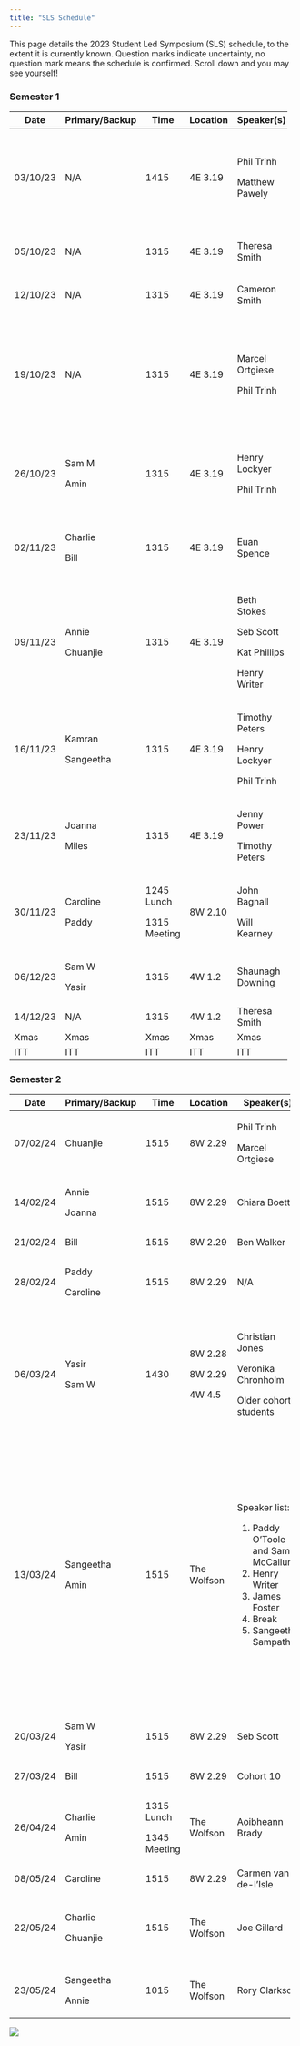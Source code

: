 ```yaml
---
title: "SLS Schedule"
---
```


This page details the 2023 Student Led Symposium (SLS) schedule, to the extent it is currently known. Question marks indicate uncertainty, no question mark means the schedule is confirmed. Scroll down and you may see yourself!

### Semester 1

+----------+----------------+--------------+----------+------------------+----------------------------------------------------------------------------+
| Date     | Primary/Backup | Time         | Location | Speaker(s)       | Topic(s)                                                                   |
+==========+================+==============+==========+==================+============================================================================+
| 03/10/23 | N/A            | 1415         | 4E 3.19  | Phil Trinh       | Key dates. Doing a PhD- what to expect, and what to be aware of.           |
|          |                |              |          |                  |                                                                            |
|          |                |              |          | Matthew Pawely   | Time management.                                                           |
+----------+----------------+--------------+----------+------------------+----------------------------------------------------------------------------+
| 05/10/23 | N/A            | 1315         | 4E 3.19  | Theresa Smith    | Introduction to interdisciplinary research projects (IRPs).                |
+----------+----------------+--------------+----------+------------------+----------------------------------------------------------------------------+
| 12/10/23 | N/A            | 1315         | 4E 3.19  | Cameron Smith    | How to give (and not give) a good talk.                                    |
+----------+----------------+--------------+----------+------------------+----------------------------------------------------------------------------+
| 19/10/23 | N/A            | 1315         | 4E 3.19  | Marcel Ortgiese  | Useful software tools. Useful literature research tools.                   |
|          |                |              |          |                  |                                                                            |
|          |                |              |          | Phil Trinh       | Hosting seminars, networking, and asking the right questions               |
+----------+----------------+--------------+----------+------------------+----------------------------------------------------------------------------+
| 26/10/23 | Sam M          | 1315         | 4E 3.19  | Henry Lockyer    | All things LaTeX.                                                          |
|          |                |              |          |                  |                                                                            |
|          | Amin           |              |          | Phil Trinh       | How to use your training support fund.                                     |
+----------+----------------+--------------+----------+------------------+----------------------------------------------------------------------------+
| 02/11/23 | Charlie        | 1315         | 4E 3.19  | Euan Spence      | Producing mathematical writing that will be read, understood, and enjoyed. |
|          |                |              |          |                  |                                                                            |
|          | Bill           |              |          |                  |                                                                            |
+----------+----------------+--------------+----------+------------------+----------------------------------------------------------------------------+
| 09/11/23 | Annie          | 1315         | 4E 3.19  | Beth Stokes      | Outreach, Maths Communication, and Behind the Research.                    |
|          |                |              |          |                  |                                                                            |
|          | Chuanjie       |              |          | Seb Scott        |                                                                            |
|          |                |              |          |                  |                                                                            |
|          |                |              |          | Kat Phillips     |                                                                            |
|          |                |              |          |                  |                                                                            |
|          |                |              |          | Henry Writer     |                                                                            |
+----------+----------------+--------------+----------+------------------+----------------------------------------------------------------------------+
| 16/11/23 | Kamran         | 1315         | 4E 3.19  | Timothy Peters   | Nimbus and getting the HPC working.                                        |
|          |                |              |          |                  |                                                                            |
|          | Sangeetha      |              |          | Henry Lockyer    |                                                                            |
|          |                |              |          |                  |                                                                            |
|          |                |              |          | Phil Trinh       |                                                                            |
+----------+----------------+--------------+----------+------------------+----------------------------------------------------------------------------+
| 23/11/23 | Joanna         | 1315         | 4E 3.19  | Jenny Power      | What to do during an ITT.                                                  |
|          |                |              |          |                  |                                                                            |
|          | Miles          |              |          | Timothy Peters   |                                                                            |
+----------+----------------+--------------+----------+------------------+----------------------------------------------------------------------------+
| 30/11/23 | Caroline       | 1245 Lunch   | 8W 2.10  | John Bagnall     | ITT preparation with Wessex Water.                                         |
|          |                |              |          |                  |                                                                            |
|          | Paddy          | 1315 Meeting |          | Will Kearney     |                                                                            |
+----------+----------------+--------------+----------+------------------+----------------------------------------------------------------------------+
| 06/12/23 | Sam W          | 1315         | 4W 1.2   | Shaunagh Downing | ITT preparation with CameraForensics.                                      |
|          |                |              |          |                  |                                                                            |
|          | Yasir          |              |          |                  |                                                                            |
+----------+----------------+--------------+----------+------------------+----------------------------------------------------------------------------+
| 14/12/23 | N/A            | 1315         | 4W 1.2   | Theresa Smith    | IRP presentations.                                                         |
+----------+----------------+--------------+----------+------------------+----------------------------------------------------------------------------+
| Xmas     | Xmas           | Xmas         | Xmas     | Xmas             | Xmas                                                                       |
+----------+----------------+--------------+----------+------------------+----------------------------------------------------------------------------+
| ITT      | ITT            | ITT          | ITT      | ITT              | ITT                                                                        |
+----------+----------------+--------------+----------+------------------+----------------------------------------------------------------------------+

### Semester 2

+----------+----------------+--------------+-------------+------------------------------------+--------------------------------------------------------------------+
| Date     | Primary/Backup | Time         | Location    | Speaker(s)                         | Topic(s)                                                           |
+==========+================+==============+=============+====================================+====================================================================+
| 07/02/24 | Chuanjie       | 1515         | 8W 2.29     | Phil Trinh                         | Reflecting on ITT.                                                 |
|          |                |              |             |                                    |                                                                    |
|          |                |              |             | Marcel Ortgiese                    |                                                                    |
+----------+----------------+--------------+-------------+------------------------------------+--------------------------------------------------------------------+
| 14/02/24 | Annie          | 1515         | 8W 2.29     | Chiara Boetti                      | Presentation by IRP mentor.                                        |
|          |                |              |             |                                    |                                                                    |
|          | Joanna         |              |             |                                    |                                                                    |
+----------+----------------+--------------+-------------+------------------------------------+--------------------------------------------------------------------+
| 21/02/24 | Bill           | 1515         | 8W 2.29     | Ben Walker                         | A visualPDE mincourse.                                             |
+----------+----------------+--------------+-------------+------------------------------------+--------------------------------------------------------------------+
| 28/02/24 | Paddy          | 1515         | 8W 2.29     | N/A                                | Peer reviewing ITT reports.                                        |
|          |                |              |             |                                    |                                                                    |
|          | Caroline       |              |             |                                    |                                                                    |
+----------+----------------+--------------+-------------+------------------------------------+--------------------------------------------------------------------+
| 06/03/24 | Yasir          | 1430         | 8W 2.28     | Christian Jones                    | Choosing a supervisor (formal)                                     |
|          |                |              |             |                                    |                                                                    |
|          | Sam W          |              | 8W 2.29     | Veronika Chronholm                 | Talk by IRP mentor.                                                |
|          |                |              |             |                                    |                                                                    |
|          |                |              | 4W 4.5      | Older cohort students              | Choosing a supervisor (informal)                                   |
+----------+----------------+--------------+-------------+------------------------------------+--------------------------------------------------------------------+
| 13/03/24 | Sangeetha      | 1515         | The Wolfson | Speaker list:                      | Mathematical perspectives on GenAI.                                |
|          |                |              |             |                                    |                                                                    |
|          | Amin           |              |             | 1.  Paddy O'Toole and Sam McCallum | 1.  Copilot demo. (20 mins)                                        |
|          |                |              |             | 2.  Henry Writer                   | 2.  Prompt engineering- getting the most out of ChatGPT. (20 mins) |
|          |                |              |             | 3.  James Foster                   | 3.  Maths behind stable diffusion. (30 mins)                       |
|          |                |              |             | 4.  Break                          | 4.  Break (10 mins)                                                |
|          |                |              |             | 5.  Sangeetha Sampath              | 5.  Debate (20 mins)                                               |
+----------+----------------+--------------+-------------+------------------------------------+--------------------------------------------------------------------+
| 20/03/24 | Sam W          | 1515         | 8W 2.29     | Seb Scott                          | Internships and other career opportunities.                        |
|          |                |              |             |                                    |                                                                    |
|          | Yasir          |              |             |                                    |                                                                    |
+----------+----------------+--------------+-------------+------------------------------------+--------------------------------------------------------------------+
| 27/03/24 | Bill           | 1515         | 8W 2.29     | Cohort 10                          | ITT re-presentations.                                              |
+----------+----------------+--------------+-------------+------------------------------------+--------------------------------------------------------------------+
| 26/04/24 | Charlie        | 1315 Lunch   | The Wolfson | Aoibheann Brady                    | ITT preparation with BeZero Carbon                                 |
|          |                |              |             |                                    |                                                                    |
|          | Amin           | 1345 Meeting |             |                                    |                                                                    |
+----------+----------------+--------------+-------------+------------------------------------+--------------------------------------------------------------------+
| 08/05/24 | Caroline       | 1515         | 8W 2.29     | Carmen van-de-l'Isle               | All things posters.                                                |
+----------+----------------+--------------+-------------+------------------------------------+--------------------------------------------------------------------+
| 22/05/24 | Charlie        | 1515         | The Wolfson | Joe Gillard                        | Mathematics in the defense sector: Defending against bio-weapons.  |
|          |                |              |             |                                    |                                                                    |
|          | Chuanjie       |              |             |                                    |                                                                    |
+----------+----------------+--------------+-------------+------------------------------------+--------------------------------------------------------------------+
| 23/05/24 | Sangeetha      | 1015         | The Wolfson | Rory Clarkson                      | ITT preparation with Rolls-Royce.                                  |
|          |                |              |             |                                    |                                                                    |
|          | Annie          |              |             |                                    |                                                                    |
+----------+----------------+--------------+-------------+------------------------------------+--------------------------------------------------------------------+

![](cohort10.jpeg){fig-align="center"}
